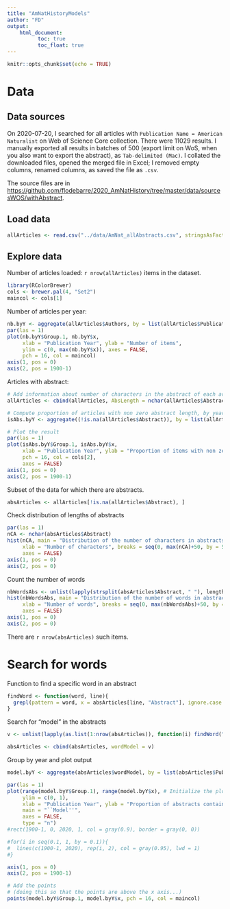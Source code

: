 ```yaml
---
title: "AmNatHistoryModels"
author: "FD"
output: 
    html_document: 
          toc: true
          toc_float: true
---
```


```r
knitr::opts_chunk$set(echo = TRUE)
```


# Data

## Data sources

On 2020-07-20, I searched for all articles with `Publication Name = American Naturalist` on Web of Science Core collection. There were 11029 results. I manually exported all results in batches of 500 (export limit on WoS, when you also want to export the abstract), as `Tab-delimited (Mac)`. I collated the downloaded files, opened the merged file in Excel; I removed empty columns, renamed columns, as saved the file as `.csv`.

The source files are in <https://github.com/flodebarre/2020_AmNatHistory/tree/master/data/sourcesWOS/withAbstract>. 

## Load data 

```r
allArticles <- read.csv("../data/AmNat_allAbstracts.csv", stringsAsFactors = FALSE)
```

## Explore data

Number of articles loaded: `r nrow(allArticles)` items in the dataset.

```r
library(RColorBrewer)
cols <- brewer.pal(4, "Set2")
maincol <- cols[1]
```

Number of articles per year:
```r
nb.byY <- aggregate(allArticles$Authors, by = list(allArticles$PublicationYear), FUN = length)
par(las = 1)
plot(nb.byY$Group.1, nb.byY$x, 
     xlab = "Publication Year", ylab = "Number of items", 
     ylim = c(0, max(nb.byY$x)), axes = FALSE, 
     pch = 16, col = maincol)
axis(1, pos = 0)
axis(2, pos = 1900-1)
```

Articles with abstract:
```r
# Add information about number of characters in the abstract of each article
allArticles <- cbind(allArticles, AbsLength = nchar(allArticles$Abstract))

# Compute proportion of articles with non zero abstract length, by year
isAbs.byY <- aggregate((!is.na(allArticles$Abstract)), by = list(allArticles$PublicationYear), FUN = mean)

# Plot the result
par(las = 1)
plot(isAbs.byY$Group.1, isAbs.byY$x, 
     xlab = "Publication Year", ylab = "Proportion of items with non zero abstract length", 
     pch = 16, col = cols[2], 
     axes = FALSE)
axis(1, pos = 0)
axis(2, pos = 1900-1)
```

Subset of the data for which there are abstracts.
```r
absArticles <- allArticles[!is.na(allArticles$Abstract), ]
```

Check distribution of lengths of abstracts
```r
par(las = 1)
nCA <- nchar(absArticles$Abstract)
hist(nCA, main = "Distribution of the number of characters in abstracts", 
     xlab = "Number of characters", breaks = seq(0, max(nCA)+50, by = 50), col = cols[3], border = "white", 
     axes = FALSE)
axis(1, pos = 0)
axis(2, pos = 0)
```

Count the number of words
```r
nbWordsAbs <- unlist(lapply(strsplit(absArticles$Abstract, " "), length))
hist(nbWordsAbs, main = "Distribution of the number of words in abstracts", 
     xlab = "Number of words", breaks = seq(0, max(nbWordsAbs)+50, by = 10), col = cols[3], border = "white", 
     axes = FALSE)
axis(1, pos = 0)
axis(2, pos = 0)
```


There are `r nrow(absArticles)` such items. 

# Search for words

Function to find a specific word in an abstract
```r
findWord <- function(word, line){
  grepl(pattern = word, x = absArticles[line, "Abstract"], ignore.case = TRUE)
}
```

Search for "model" in the abstracts
```r
v <- unlist(lapply(as.list(1:nrow(absArticles)), function(i) findWord("model", i)))

absArticles <- cbind(absArticles, wordModel = v)
```

Group by year and plot output
```r
model.byY <- aggregate(absArticles$wordModel, by = list(absArticles$PublicationYear), FUN = mean, na.rm = TRUE)

par(las = 1)
plot(range(model.byY$Group.1), range(model.byY$x), # Initialize the plot
     ylim = c(0, 1), 
     xlab = "Publication Year", ylab = "Proportion of abstracts containing the word `model`", 
     main = "``Model''",
     axes = FALSE,
     type = "n")
#rect(1900-1, 0, 2020, 1, col = gray(0.9), border = gray(0, 0))

#for(i in seq(0.1, 1, by = 0.1)){
#  lines(c(1900-1, 2020), rep(i, 2), col = gray(0.95), lwd = 1)
#}

axis(1, pos = 0)
axis(2, pos = 1900-1)

# Add the points
# (doing this so that the points are above the x axis...)
points(model.byY$Group.1, model.byY$x, pch = 16, col = maincol) 
```

